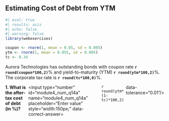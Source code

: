 ## Estimating Cost of Debt from YTM

```r
#| eval: true
#| results: asis
#| echo: false
#| warning: false
library(webexercises)

coupon <- rnorm(1, mean = 0.05, sd = 0.005)
ytm <- rnorm(1, mean = 0.055, sd = 0.005)
tc <- 0.34
```

Aurora Technologies has outstanding bonds with coupon rate **`r round(coupon*100,2)`**% and yield-to-maturity (YTM) **`r round(ytm*100,2)`**%. The corporate tax rate is **`r round(tc*100,0)`**%.

::: {.question-block}

<form onsubmit="event.preventDefault();" style="display:flex;flex-direction:row;gap:6px;">
  <label for="module4_num_q14a"><strong>1. What is the after-tax cost of debt (in %)?</strong></label>
  <input type="number" id="module4_num_q14a" name="module4_num_q14a" placeholder="Enter value" style="width:150px;"
    data-correct-answer=`r round(ytm*(1-tc)*100,2)` data-tolerance="0.01"/>
</form>

<div id="feedback-module4_num_q14a" class="feedback" style="display:none;">
✅ After-tax cost of debt = YTM × (1 − T_c) = **`r round(ytm*(1-tc)*100,2)`**%.
</div>

::: 
